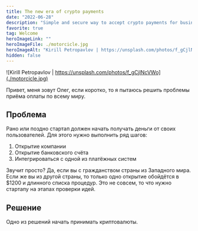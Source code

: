 ```yaml
---
title: The new era of crypto payments
date: "2022-06-28"
description: "Simple and secure way to accept crypto payments for businesses around the world"
favorite: true
tag: Welcome
heroImageLink: ""
heroImageFile: ./motorcicle.jpg
heroImageAlt: "Kirill Petropavlov | https://unsplash.com/photos/f_gCjlNcVWo"
hidden: false
---
```


![Kirill Petropavlov | https://unsplash.com/photos/f_gCjlNcVWo](./motorcicle.jpg)

Привет, меня зовут Олег, если коротко, то я пытаюсь решить проблемы приёма оплаты по всему миру.

## Проблема

Рано или поздно стартап должен начать получать деньги от своих пользователей. Для этого нужно выполнить ряд шагов:

1. Открытие компании
2. Открытие банковского счёта
3. Интегрироваться с одной из платёжных систем

Звучит просто? Да, если вы с гражданством страны из Западного мира. Если же вы из другой страны, то только одно открытие обойдётся в $1200 и длинного списка процедур. Это не совсем, то что нужно стартапу на этапах проверки идей.

## Решение

Одно из решений начать принимать криптовалюты.
